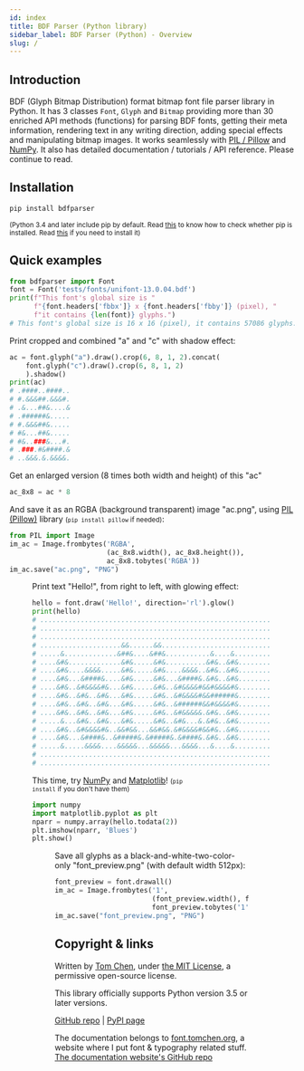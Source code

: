 ```yaml
---
id: index
title: BDF Parser (Python library)
sidebar_label: BDF Parser (Python) - Overview
slug: /
---
```



## Introduction

BDF (Glyph Bitmap Distribution) format bitmap font file parser library in Python. It has 3 classes `Font`, `Glyph` and `Bitmap` providing more than 30 enriched API methods (functions) for parsing BDF fonts, getting their meta information, rendering text in any writing direction, adding special effects and manipulating bitmap images. It works seamlessly with [PIL / Pillow](https://pillow.readthedocs.io/en/stable/) and [NumPy](https://numpy.org/). It also has detailed documentation / tutorials / API reference. Please continue to read.

## Installation

```bash
pip install bdfparser
```

<small>(Python 3.4 and later include pip by default. Read <a href="https://pip.pypa.io/en/stable/installing/#do-i-need-to-install-pip">this</a> to know how to check whether pip is installed. Read <a href="https://pip.pypa.io/en/stable/installing/#installing-with-get-pip-py">this</a> if you need to install it)</small>

## Quick examples

```python
from bdfparser import Font
font = Font('tests/fonts/unifont-13.0.04.bdf')
print(f"This font's global size is "
      f"{font.headers['fbbx']} x {font.headers['fbby']} (pixel), "
      f"it contains {len(font)} glyphs.")
# This font's global size is 16 x 16 (pixel), it contains 57086 glyphs.
```

Print cropped and combined "a" and "c" with shadow effect:

```python
ac = font.glyph("a").draw().crop(6, 8, 1, 2).concat(
    font.glyph("c").draw().crop(6, 8, 1, 2)
    ).shadow()
print(ac)
# .####..####..
# #.&&&##.&&&#.
# .&...##&....&
# .######&.....
# #.&&&##&.....
# #&...##&.....
# #&..###&...#.
# .###.#&####.&
# ..&&&.&.&&&&.
```

Get an enlarged version (8 times both width and height) of this "ac"

```python
ac_8x8 = ac * 8
```

And save it as an RGBA (background transparent) image "ac.png", using [PIL (Pillow)](https://pillow.readthedocs.io/en/stable/) library <small>(<code>pip install pillow</code> if needed)</small>:

```python
from PIL import Image
im_ac = Image.frombytes('RGBA',
                        (ac_8x8.width(), ac_8x8.height()),
                        ac_8x8.tobytes('RGBA'))
im_ac.save("ac.png", "PNG")
```

<Figure
  src="bdfparser_py/img/ac.png"
  caption="ac.png"
  position="center"
  baseUrl={true}
/>

Print text "Hello!", from right to left, with glowing effect:

```python
hello = font.draw('Hello!', direction='rl').glow()
print(hello)
# ..........................................................
# ..........................................................
# ..........................................................
# ....................&&......&&............................
# .....&.............&##&....&##&...........&....&..........
# ....&#&.............&#&.....&#&..........&#&..&#&.........
# ....&#&....&&&&.....&#&.....&#&....&&&&..&#&..&#&.........
# ....&#&...&####&....&#&.....&#&...&####&.&#&..&#&.........
# ....&#&..&#&&&&#&...&#&.....&#&..&#&&&&#&&#&&&&#&.........
# ....&#&..&#&..&#&...&#&.....&#&..&#&&&&#&&######&.........
# ....&#&..&#&..&#&...&#&.....&#&..&######&&#&&&&#&.........
# ....&#&..&#&..&#&...&#&.....&#&..&#&&&&&.&#&..&#&.........
# .....&...&#&..&#&...&#&.....&#&..&#&...&.&#&..&#&.........
# ....&#&..&#&&&&#&..&&#&&...&&#&&.&#&&&&#&&#&..&#&.........
# ....&#&...&####&..&#####&.&#####&.&####&.&#&..&#&.........
# .....&.....&&&&....&&&&&...&&&&&...&&&&...&....&..........
# ..........................................................
# ..........................................................
```

This time, try [NumPy](https://numpy.org/) and [Matplotlib](https://matplotlib.org/)! <small>(<code>pip install</code> if you don't have them)</small>

```python
import numpy
import matplotlib.pyplot as plt
nparr = numpy.array(hello.todata(2))
plt.imshow(nparr, 'Blues')
plt.show()
```

<Figure
  src="bdfparser_py/img/plot.png"
  caption="The plot image &quot;!olleH&quot;"
  position="center"
  baseUrl={true}
/>

Save all glyphs as a black-and-white-two-color-only "font_preview.png" (with default width 512px):

```python
font_preview = font.drawall()
im_ac = Image.frombytes('1',
                        (font_preview.width(), font_preview.height()),
                        font_preview.tobytes('1'))
im_ac.save("font_preview.png", "PNG")
```



## Copyright & links

Written by [Tom Chen](https://tomchen.org/), under [the MIT License](https://github.com/tomchen/bdfparser/blob/master/LICENSE), a permissive open-source license.

This library officially supports Python version 3.5 or later versions.

[GitHub repo](https://github.com/tomchen/bdfparser) | [PyPI page](https://pypi.org/project/bdfparser/)

The documentation belongs to [font.tomchen.org](https://font.tomchen.org/), a website where I put font & typography related stuff. [The documentation website's GitHub repo](https://github.com/tomchen/font-website)
